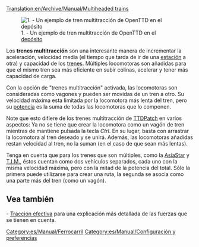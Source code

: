 [[Translation:en/Archive/Manual/Multiheaded trains]]
{{es/Traducción|en/Archive/Manual/Multiheaded trains|0}}

[[File:en/Archive/Manual/Multihead example.png|right|frame|1. - Un ejemplo de tren multitracción de OpenTTD en el [[es/Manual/Depósitos|depósito]]]]

Los '''trenes multitracción''' son una interesante manera de incrementar la aceleración, velocidad media (el tiempo que tarda de ir de una [[es/Manual/Estaciones de tren|estación]] a otra) y capacidad de los [[es/Manual/Trenes|trenes]]. Múltiples locomotoras son añadidas para que el mismo tren sea más eficiente en subir colinas, acelerar y tener más capacidad de carga.

Con la opción de "trenes multitracción" activada, las locomotoras son consideradas como vagones y pueden ser movidas de un tren a otro. Su velocidad máxima esta limitada por la locomotora más lenta del tren, pero su [[en/Manual/Game Mechanics/Tractive Effort|potencia]] es la suma de todas las locomotoras que lo componen.

Note que esto difiere de los trenes multitracción de [[es/Archive/OpenTTD/TTDPatch|TTDPatch]] en varios aspectos: Ya no se tiene que crear la locomotora como un vagón de tren mientras de mantiene pulsada la tecla ''Ctrl''. En su lugar, basta con arrastrar la locomotora al tren deseado y se unirá. Además, las locomotoras añadidas restan velocidad al tren, no la suman (en el caso de que sean más lentas).

Tenga en cuenta que para los trenes que son múltiples, como la [[es/Manual/Base Set/Trains/AsiaStar|AsiaStar]] y [[es/Manual/Base Set/Trains/T.I.M.|T.I.M.]], éstos cuentan como dos vehículos separados, cada uno con la misma velocidad máxima, pero con la mitad de la potencia del total. Sólo la primera puede utilizarse para crear una ruta, la segunda se asocia como una parte más del tren (como un vagón).

== Vea también ==
- [[en/Manual/Game Mechanics/Tractive Effort|Tracción efectiva]] para una explicación más detallada de las fuerzas que se tienen en cuenta.

[[Category:es/Manual/Ferrocarril]]
[[Category:es/Manual/Configuración y preferencias]]